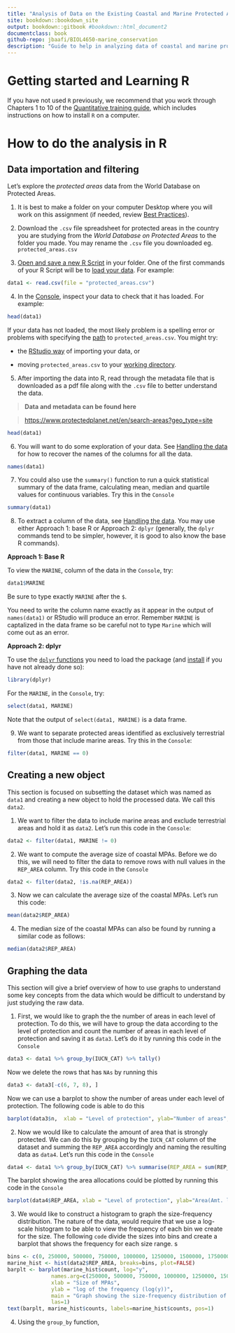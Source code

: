 ```yaml
---
title: "Analysis of Data on the Existing Coastal and Marine Protected Areas"
site: bookdown::bookdown_site
output: bookdown::gitbook #bookdown::html_document2
documentclass: book
github-repo: jbaafi/BIOL4650-marine_conservation
description: "Guide to help in analyzing data of coastal and marine protected areas"
---
```


# Getting started and Learning R {-}

If you have not used `R` previously, we recommend that you work through Chapters 1 to 10 of the [Quantitative training guide](https://ahurford.github.io/quant-guide-all-courses/), which includes instructions on how to install `R` on a computer.

# How to do the analysis in R {-}

## Data importation and filtering {-}

Let's explore the _protected areas_ data from the World Database on Protected Areas.

1.  It is best to make a folder on your computer Desktop where you will work on this assignment (if needed, review [Best Practices](https://ahurford.github.io/quant-guide-all-courses/style.html)).

2.  Download the `.csv` file spreadsheet for protected areas in the country you are studying from the _World Database on Protected Areas_ to the folder you made. You may rename the `.csv` file you downloaded eg. `protected_areas.csv`

3.  [Open and save a new R Script](https://ahurford.github.io/quant-guide-all-courses/rstudio.html#source-pane%5D) in your folder. One of the first commands of your R Script will be to [load your data](https://ahurford.github.io/quant-guide-all-courses/data-entry.html#loading-or-importing-data). For example:

```r
data1 <- read.csv(file = "protected_areas.csv")
```

4.  In the [Console](https://ahurford.github.io/quant-guide-all-courses/rstudio.html#console-pane), inspect your data to check that it has loaded. For example:

```r
head(data1)
```

If your data has not loaded, the most likely problem is a spelling error or problems with specifying the [path](https://ahurford.github.io/quant-guide-all-courses/rintro.html#working-directory) to `protected_areas.csv`. You might try:

-   the [RStudio way](https://ahurford.github.io/quant-guide-all-courses/data-entry.html#the-rstudio-way-the-import-feature) of importing your data, or

-   moving `protected_areas.csv` to your [working directory](https://ahurford.github.io/quant-guide-all-courses/data-entry.html#the-rstudio-way-the-import-feature).

5.  After importing the data into R, read through the metadata file that is downloaded as a pdf file along with the `.csv` file to better understand the data.

> **Data and metadata can be found here**

> <https://www.protectedplanet.net/en/search-areas?geo_type=site>

```r
head(data1)
```

6.  You will want to do some exploration of your data. See [Handling the data](https://ahurford.github.io/quant-guide-all-courses/handling-data.html) for how to recover the names of the columns for all the data.

```r
names(data1)
```
7. You could also use the `summary()` function to run a quick statistical summary of the data frame, calculating mean, median and quartile values for continuous variables. Try this in the `Console`

```r
summary(data1)
```

8. To extract a column of the data, see [Handling the data](https://ahurford.github.io/quant-guide-all-courses/handling-data.html). You may use either Approach 1: base R or Approach 2: `dplyr` (generally, the `dplyr` commands tend to be simpler, however, it is good to also know the base R commands).

**Approach 1: Base R**

To view the `MARINE`, column of the data in the `Console`, try:

```r
data1$MARINE
```

Be sure to type exactly `MARINE` after the `$`.


You need to write the column name exactly as it appear in the output of `names(data1)` or RStudio will produce an error. Remember `MARINE` is captalized in the data frame so be careful not to type `Marine` which will come out as an error. 

**Approach 2: dplyr**

To use the [`dplyr` functions](https://ahurford.github.io/quant-guide-all-courses/handling-data.html#dplyr) you need to load the package (and [install](https://ahurford.github.io/quant-guide-all-courses/rintro.html#r-packages) if you have not already done so):

```r
library(dplyr)
```

For the `MARINE`, in the `Console`, try:

```r
select(data1, MARINE)
```

Note that the output of `select(data1, MARINE)` is a data frame.

9.  We want to separate protected areas identified as exclusively terrestrial from those that include marine areas. Try this in the `Console`:

```r
filter(data1, MARINE == 0)
```
## Creating a new object {-}
This section is focused on subsetting the dataset which was named as `data1` and creating a new object to hold the processed data. We call this `data2`.

1. We want to filter the data to include marine areas and exclude terrestrial areas and hold it as `data2`. Let's run this code in the `Console`:

```r
data2 <- filter(data1, MARINE != 0)
```

2. We want to compute the average size of coastal MPAs. Before we do this, we will need to filter the data to remove rows with null values in the `REP_AREA` column. Try this code in the `Console`

```r
data2 <- filter(data2, !is.na(REP_AREA))
```

3. Now we can calculate the average size of the coastal MPAs. Let's run this code:

```r
mean(data2$REP_AREA)
```

4. The median size of the coastal MPAs can also be found by running a similar code as follows:
```r
median(data2$REP_AREA)
```

## Graphing the data{-}

This section will give a brief overview of how to use graphs to understand some key concepts from the data which would be difficult to understand by just studying the raw data.

1. First, we would like to graph the the number of areas in each level of protection. To do this, we will have to group the data according to the level of protection and count the number of areas in each level of protection and saving it as `data3`. Let's do it by running this code in the `Console` 

```r
data3 <- data1 %>% group_by(IUCN_CAT) %>% tally()
```

Now we delete the rows that has `NAs` by running this

```r
data3 <- data3[-c(6, 7, 8), ] 
```
Now we can use a barplot to show the number of areas under each level of protection. The following code is able to do this

```r
barplot(data3$n,  xlab = "Level of protection", ylab="Number of areas", names.arg=c("Ia","Ib","II","III","IV","V","VI"), las=1, main="Number of areas for each level of protection")
```

2. Now we would like to calculate the amount of area that is strongly protected. We can do this by grouping by the `IUCN_CAT` column of the dataset and summing the `REP_AREA` accordingly and naming the resulting data as `data4`. Let's run this code in the `Console`
```r
data4 <- data1 %>% group_by(IUCN_CAT) %>% summarise(REP_AREA = sum(REP_AREA))
```

The barplot showing the area allocations could be plotted by running this code in the `Console`

```r
barplot(data4$REP_AREA, xlab = "Level of protection", ylab="Area(Amt. land and water/km^2)", names.arg=c("Ia","Ib","II","III","IV", "NA", "NA","NR" ,"V", "VI"), las=3, main="Area of land and water for each level of protection")
``` 

3. We would like to construct a histogram to graph the size-frequency distribution. The nature of the data, would require that we use a log-scale histogram to be able to view the frequency of each bin we create for the size.  The following `code` divide the sizes into bins and create a barplot that shows the frequency for each size range. s

```r
bins <- c(0, 250000, 500000, 750000, 1000000, 1250000, 1500000, 1750000, 2000000)
marine_hist <- hist(data2$REP_AREA, breaks=bins, plot=FALSE)
barplt <- barplot(marine_hist$count, log="y", 
              names.arg=c(250000, 500000, 750000, 1000000, 1250000, 1500000, 1750000, 2000000),
              xlab = "Size of MPAs",
              ylab = "log of the frequency (log(y))",
              main = "Graph showing the size-frequency distribution of MPAs",
              las=1)
text(barplt, marine_hist$counts, labels=marine_hist$counts, pos=1)
```

4. Using the `group_by` function, 



